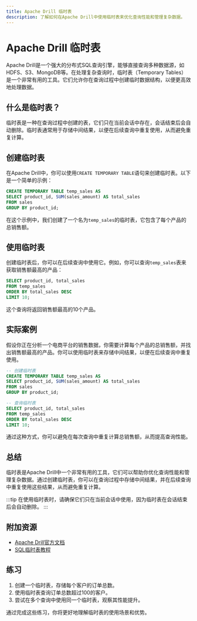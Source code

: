 ```yaml
---
title: Apache Drill 临时表
description: 了解如何在Apache Drill中使用临时表来优化查询性能和管理复杂数据。
---
```


# Apache Drill 临时表

Apache Drill是一个强大的分布式SQL查询引擎，能够直接查询多种数据源，如HDFS、S3、MongoDB等。在处理复杂查询时，临时表（Temporary Tables）是一个非常有用的工具。它们允许你在查询过程中创建临时数据结构，以便更高效地处理数据。

## 什么是临时表？

临时表是一种在查询过程中创建的表，它们只在当前会话中存在，会话结束后会自动删除。临时表通常用于存储中间结果，以便在后续查询中重复使用，从而避免重复计算。

## 创建临时表

在Apache Drill中，你可以使用`CREATE TEMPORARY TABLE`语句来创建临时表。以下是一个简单的示例：

```sql
CREATE TEMPORARY TABLE temp_sales AS
SELECT product_id, SUM(sales_amount) AS total_sales
FROM sales
GROUP BY product_id;
```

在这个示例中，我们创建了一个名为`temp_sales`的临时表，它包含了每个产品的总销售额。

## 使用临时表

创建临时表后，你可以在后续查询中使用它。例如，你可以查询`temp_sales`表来获取销售额最高的产品：

```sql
SELECT product_id, total_sales
FROM temp_sales
ORDER BY total_sales DESC
LIMIT 10;
```

这个查询将返回销售额最高的10个产品。

## 实际案例

假设你正在分析一个电商平台的销售数据，你需要计算每个产品的总销售额，并找出销售额最高的产品。你可以使用临时表来存储中间结果，以便在后续查询中重复使用。

```sql
-- 创建临时表
CREATE TEMPORARY TABLE temp_sales AS
SELECT product_id, SUM(sales_amount) AS total_sales
FROM sales
GROUP BY product_id;

-- 查询临时表
SELECT product_id, total_sales
FROM temp_sales
ORDER BY total_sales DESC
LIMIT 10;
```

通过这种方式，你可以避免在每次查询中重复计算总销售额，从而提高查询性能。

## 总结

临时表是Apache Drill中一个非常有用的工具，它们可以帮助你优化查询性能和管理复杂数据。通过创建临时表，你可以在查询过程中存储中间结果，并在后续查询中重复使用这些结果，从而避免重复计算。

:::tip
在使用临时表时，请确保它们只在当前会话中使用，因为临时表在会话结束后会自动删除。
:::

## 附加资源

- [Apache Drill官方文档](https://drill.apache.org/docs/)
- [SQL临时表教程](https://www.sqlservertutorial.net/sql-server-basics/sql-server-temporary-tables/)

## 练习

1. 创建一个临时表，存储每个客户的订单总数。
2. 使用临时表查询订单总数超过100的客户。
3. 尝试在多个查询中使用同一个临时表，观察其性能提升。

通过完成这些练习，你将更好地理解临时表的使用场景和优势。